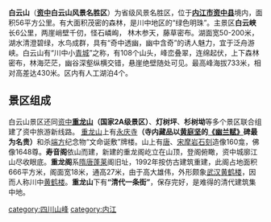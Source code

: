 {{otheruses|subject=中国四川省资中县境内的风景名胜区“白云山”|other=“白云山”代表的其他意思|白云山}}

'''白云山'''（'''[[资中|资中]]白云山风景名胜区'''）为省级风景名胜区，位于'''[[内江市|内江市]][[资中县|资中县]]'''境内，面积56平方公里。有大面积茂密的森林，是川中地区的“绿色明珠”。主景区'''白云峡'''长6公里，两崖峭壁千仞，怪石嶙峋， 林木参天，藤草密布。湖面宽50-200米，湖水清澄碧绿，水鸟成群，具有“奇中透幽，幽中含奇”的诱人魅力，宜于泛舟游峡。白云山有“川中小[[青城|青城]]”之称，有108个山头，峰峦叠翠，连绵起伏，上下森林密布，林海茫茫，幽谷深壑纵横交错，悬崖绝壁随处可见。最高峰海拔733米，相对高差达430米。区内有人工湖泊4个。 

==景区组成==
白云山景区还同[[资中|资中]]'''[[重龙山|重龙山]]（国家2A级景区）'''、'''灯树坪'''、'''杉树坳'''等多个景区联合组建了资中旅游新线路。 [[重龙山|重龙山]]上有[[永庆寺|永庆寺]]'''（寺内藏品以[[黄庭坚|黄庭坚]]的[[《幽兰赋》|《幽兰赋》]]碑最为名贵）'''和杀[[端方|端方]]纪念物“文命诞敷”牌楼。山上有[[唐|唐]]、[[宋|宋]][[摩岩|摩岩]][[石刻|石刻]]造像160龛，佛像1648尊。'''寿音阁'''依山而建，新建的重龙阁屹立在山顶，登阁俯瞰，资中城廓江山尽收眼底。'''重龙阁'''系[[隋|隋]][[唐|唐]][[蓬莱|蓬莱]]阁旧址，1992年按仿古建筑重建，此阁占地面积666平方米，阁面宽18米，通高27米，由于高大雄伟，外形颇象[[武汉|武汉]][[黄鹤楼|黄鹤楼]]，因而人称川中[[黄鹤楼|黄鹤楼]]。'''重龙山'''下有'''“清代一条街”'''，保存完好，是难得的清代建筑集中地。

[[category:四川山峰|category:四川山峰]]
[[category:内江|category:内江]]